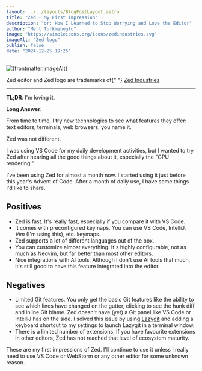 ```yaml
---
layout: ../../layouts/BlogPostLayout.astro
title: "Zed - My First Impression"
description: "or: How I Learned to Stop Worrying and Love the Editor"
author: "Mert Turkmenoglu"
image: "https://simpleicons.org/icons/zedindustries.svg"
imageAlt: "Zed logo"
publish: false
date: "2024-12-25 19:25"
---
```


<div className="mx-auto not-prose flex flex-col items-center my-8">
  <img
    src={frontmatter.image}
    alt={frontmatter.imageAlt}
    className="w-[256px] aspect-square object-cover"
  />
  <p className="text-sm mt-2">
    Zed editor and Zed logo are trademarks of{" "}
    <a href="https://zed.dev/brand" className="text-accent underline">
      Zed Industries
    </a>
  </p>
</div>

<hr />

**TL;DR**: I'm loving it.

**Long Answer**:

From time to time, I try new technologies to see what features they offer: text editors, terminals, web browsers, you name it.

Zed was not different.

I was using VS Code for my daily development activities, but I wanted to try Zed after hearing all the good things about it, especially the "GPU rendering."

I've been using Zed for almost a month now. I started using it just before this year's Advent of Code. After a month of daily use, I have some things I'd like to share.

## Positives

- Zed is fast. It's really fast, especially if you compare it with VS Code.
- It comes with preconfigured keymaps. You can use VS Code, IntelliJ, _Vim_ (I'm using this), etc. keymaps.
- Zed supports a lot of different languages out of the box.
- You can customize almost everything. It's highly configurable, not as much as Neovim, but far better than most other editors.
- Nice integrations with AI tools. Although I don't use AI tools that much, it's still good to have this feature integrated into the editor.

## Negatives

- Limited Git features. You only get the basic Git features like the ability to see which lines have changed on the gutter, clicking to see the hunk diff and inline Git blame.
  Zed doesn't have (yet) a Git panel like VS Code or IntelliJ has on the side. I solved this issue by using [Lazygit](https://github.com/jesseduffield/lazygit) and adding a keyboard shortcut
  to my settings to launch Lazygit in a terminal window.
- There is a limited number of extensions. If you have favourite extensions in other editors, Zed has not reached that level of ecosystem maturity.

These are my first impressions of Zed. I'll continue to use it unless I really need to use VS Code or WebStorm or any other editor for some unknown reason.

